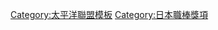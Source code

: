 {{Navbox
|bodyclass=hlist

|name = 太平洋聯盟打點王
|title =[[太平洋聯盟]][[打點王]]
|basestyle = background-color:#8ce
|state = <includeonly>collapsed</includeonly>
|group1 = 1950年代
|list1 = 
*50 [[別當薫]]
*51 [[飯田德治]]
*52 [[飯田德治]]
*53 [[中西太]]
*54 [[山内一弘|山内和弘]]
*55 [[山内一弘|山内和弘]]
*56 [[中西太]]
*57 [[中西太]]
*58 [[葛城隆雄]]
*59 [[葛城隆雄]]
|group2 = 1960年代
|list2 = 
*60 [[山内一弘|山内和弘]]
*61 [[山内一弘|山内和弘]]
*62 [[野村克也]]
*63 [[野村克也]]
*64 [[野村克也]]
*65 [[野村克也]]
*66 [[野村克也]]
*67 [[野村克也]]
*68 [[ジョージ・アルトマン|G.アルトマン]]
*69 [[長池德士|長池德二]]
|group3 = 1970年代
|list3 = 
*70 [[大杉勝男]]
*71 [[門田博光]]
*72 [[野村克也]], [[大杉勝男]]
*73 [[長池德士|長池德二]]
*74 [[長池德士|長池德二]]
*75 [[加藤英司|加藤秀司]]
*76 [[加藤英司|加藤秀司]]
*77 [[レロン・リー|L.リー]]
*78 [[ボビー・マルカーノ|B.マルカーノ]]
*79 [[加藤英司]]
|group4 = 1980年代
|list4 = 
*80 [[チャーリー・マニエル|C.マニエル]]
*81 [[トニー・ソレイタ|T.ソレイタ]]
*82 [[落合博滿]]
*83 [[水谷實雄]]
*84 [[ブーマー・ウェルズ|ブーマー.W]]
*85 [[落合博滿]]
*86 [[落合博滿]]
*87 [[ブーマー・ウェルズ|ブーマー.W]]
*88 [[門田博光]]
*89 [[ブーマー・ウェルズ|ブーマー.W]]
|group5 = 1990年代
|list5 = 
*90 [[奧雷斯帝·迪斯多蘭|O.迪斯多蘭]], [[石嶺和彦]]
*91 [[奧雷斯帝·迪斯多蘭|O.迪斯多蘭]], [[ジム・トレーバー|J.トレーバー]]
*92 [[ブーマー・ウェルズ|ブーマー.W]]
*93 [[瑞夫·布萊特]]
*94 [[石井浩郎]]
*95 [[鈴木一朗]], [[田中幸雄]], [[初芝清]]
*96 [[湯尼·尼爾]]
*97 [[小久保裕紀]]
*98 [[尼格·威爾森]]
*99 [[圖非·羅茲]]
|group6 = 2000年代
|list6 = 
*00 [[中村紀洋]]
*01 [[中村紀洋]]
*02 [[圖非·羅茲]]
*03 [[松中信彦]]
*04 [[松中信彦]]
*05 [[松中信彦]]
*06 [[小笠原道大]], [[亞力士·卡布瑞拉|A.卡布瑞拉]]
*07 [[山崎武司|山﨑武司]]
*08 [[圖非·羅茲]]
*09 [[中村剛也]]
|group7 = 2010年代
|list7 = 
*10 [[小谷野榮一]]
*11 [[中村剛也]]
*12 [[李大浩]]
*13 [[淺村榮斗]]
*14 [[中田翔]]
*15 [[中村剛也]]
*16 [[中田翔]]
*17 [[阿爾弗雷多·德斯潘耶|A.德斯潘耶]]
*18 [[淺村榮斗]]
*19 [[中村剛也]]
|group8 = 2020年代
|list8 = 
*20 [[中田翔]]
*21 [[島內宏明]]
}}
<noinclude>
[[Category:太平洋聯盟模板]]
[[Category:日本職棒獎項]]
</noinclude>